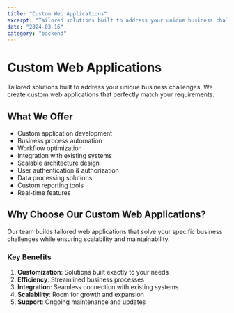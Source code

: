 ```yaml
---
title: "Custom Web Applications"
excerpt: "Tailored solutions built to address your unique business challenges"
date: "2024-03-16"
category: "backend"
---
```


# Custom Web Applications

Tailored solutions built to address your unique business challenges. We create custom web applications that perfectly match your requirements.

## What We Offer

- Custom application development
- Business process automation
- Workflow optimization
- Integration with existing systems
- Scalable architecture design
- User authentication & authorization
- Data processing solutions
- Custom reporting tools
- Real-time features

## Why Choose Our Custom Web Applications?

Our team builds tailored web applications that solve your specific business challenges while ensuring scalability and maintainability.

### Key Benefits

1. **Customization**: Solutions built exactly to your needs
2. **Efficiency**: Streamlined business processes
3. **Integration**: Seamless connection with existing systems
4. **Scalability**: Room for growth and expansion
5. **Support**: Ongoing maintenance and updates 